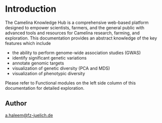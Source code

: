 # Introduction
 
The Camelina Knowledge Hub is a comprehensive web-based platform designed to empower scientists, farmers, and the general public with advanced tools and resources for Camelina research, farming, and exploration. 
This documentation provides an abstract knowledge of the key features which include 

- the ability to perform genome-wide association studies (GWAS)
- identify significant genetic variations
- annotate genomic targets
- visualization of genetic diversity (PCA and MDS)
- visualization of phenotypic diversity

Please refer to Functional modules on the left side column of this documentation for detailed exploration.

## Author 

[a.haleem@fz-juelich.de](mailto:a.haleem@fz-juelich.de)


